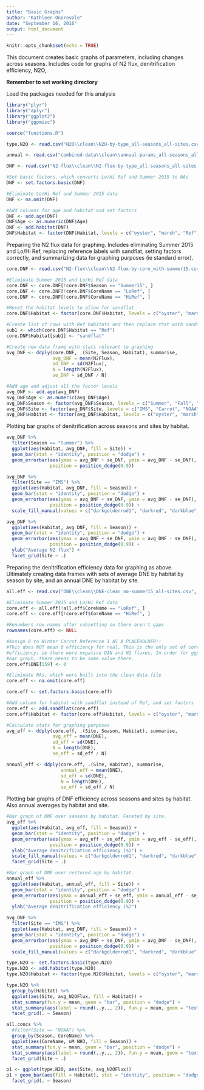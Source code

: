 ```yaml
---
title: "Basic Graphs"
author: "Kathleen Onorevole"
date: "September 16, 2016"
output: html_document
---
```


```r
knitr::opts_chunk$set(echo = TRUE)
```

This document creates basic graphs of parameters, including changes across seasons.
Includes code for graphs of N2 flux, denitrification efficiency, N2O, 

**Remember to set working directory**

Load the packages needed for this analysis
```r

library("plyr")
library("dplyr")
library("ggplot2")
library("ggpmisc")

source("functions.R")
```

``` r

type.N2O <- read.csv("N2O\\clean\\N2O-by-type_all-seasons_all-sites.csv", header = T)

annual <- read.csv("combined-data\\clean\\annual-params_all-seasons_all-sites.csv", header = T)

DNF <- read.csv("N2-flux\\clean\\N2-flux-by-type_all-seasons_all-sites.csv", header = T)

#Set basic factors, which converts Lo/Hi Ref and Summer 2015 to NAs
DNF <- set.factors.basic(DNF)

#Eliminate Lo/Hi Ref and Summer 2015 data
DNF <- na.omit(DNF)

#Add columns for age and habitat and set factors
DNF <- add.age(DNF)
DNF$Age <- as.numeric(DNF$Age)
DNF <- add.habitat(DNF)
DNF$Habitat <- factor(DNF$Habitat, levels = c("oyster", "marsh", "Ref"))

```

Preparing the N2 flux data for graphing. Includes eliminating Summer 2015 and Lo/Hi Ref, replacing reference labels with sandflat, setting factors correctly, and summarizing data for graphing purposes (ie standard error).
``` r

core.DNF <- read.csv("N2-flux\\clean\\N2-flux-by-core_with-summer15.csv", header = T)

#Eliminate Summer 2015 and Lo/Hi Ref data
core.DNF <- core.DNF[!core.DNF$Season == "Summer15", ]
core.DNF <- core.DNF[!core.DNF$CoreName == "LoRef", ]
core.DNF <- core.DNF[!core.DNF$CoreName == "HiRef", ]

#Reset the habitat levels to allow for sandflat
core.DNF$Habitat <- factor(core.DNF$Habitat, levels = c("oyster", "marsh", "Ref", "sandflat"))

#Create list of rows with Ref habitats and then replace that with sandflat
sub1 <- which(core.DNF$Habitat == "Ref")
core.DNF$Habitat[sub1] <- "sandflat"

#Create new data frame with stats relevant to graphing
avg_DNF <- ddply(core.DNF, .(Site, Season, Habitat), summarise,
                 avg_DNF = mean(N2Flux),
                 sd_DNF = sd(N2Flux),
                 N = length(N2Flux),
                 se_DNF = sd_DNF / N)

#Add age and adjust all the factor levels
avg_DNF <- add.age(avg_DNF)
avg_DNF$Age <- as.numeric(avg_DNF$Age)
avg_DNF$Season <- factor(avg_DNF$Season, levels = c("Summer", "Fall", "Winter", "Spring"))
avg_DNF$Site <- factor(avg_DNF$Site, levels = c("IMS", "Carrot", "NOAA", "Army"))
avg_DNF$Habitat <- factor(avg_DNF$Habitat, levels = c("oyster", "marsh", "sandflat"))

```

Plotting bar graphs of denitrification across seasons and sites by habitat.
``` r

avg_DNF %>%
  filter(Season == "Summer") %>%
  ggplot(aes(Habitat, avg_DNF, fill = Site)) +
  geom_bar(stat = "identity", position = "dodge") +
  geom_errorbar(aes(ymax = avg_DNF + se_DNF, ymin = avg_DNF - se_DNF), width = 0.3,
                position = position_dodge(0.9))

avg_DNF %>%
  filter(Site == "IMS") %>%
  ggplot(aes(Habitat, avg_DNF, fill = Season)) +
  geom_bar(stat = "identity", position = "dodge") +
  geom_errorbar(aes(ymax = avg_DNF + se_DNF, ymin = avg_DNF - se_DNF), width = 0.3,
                position = position_dodge(0.9)) +
  scale_fill_manual(values = c("darkgoldenrod1", "darkred", "darkblue", "darkgreen"))

avg_DNF %>%
  ggplot(aes(Habitat, avg_DNF, fill = Season)) +
  geom_bar(stat = "identity", position = "dodge") +
  geom_errorbar(aes(ymax = avg_DNF + se_DNF, ymin = avg_DNF - se_DNF), width = 0.3,
                position = position_dodge(0.9)) +
  ylab("Average N2 flux") +
  facet_grid(Site ~ .)

```

Preparing the denitrification efficiency data for graphing as above. Ultimately creating data frames with sets of average DNE by habitat by season by site, and an annual DNE by habitat by site.
``` r

all.eff <- read.csv("DNE\\clean\\DNE-clean_no-summer15_all-sites.csv", header = T)

#Eliminate Summer 2015 and Lo/Hi Ref data
core.eff <- all.eff[!all.eff$CoreName == "LoRef", ]
core.eff <- core.eff[!core.eff$CoreName == "HiRef", ]

#Renumbers row names after subsetting so there aren't gaps
rownames(core.eff) <- NULL

#Assign 0 to Winter Carrot Reference 1 AS A PLACEHOLDER!!
#This does NOT mean 0 efficiency for real. This is the only set of cores that did not have a valid
#efficiency; ie there were negative DIN and N2 fluxes. In order for ggplot to leave a space in the
#bar graph, there needs to be some value there.
core.eff$DNE[159] <- 0

#Eliminate NAs, which were built into the clean data file
core.eff <- na.omit(core.eff)

core.eff <- set.factors.basic(core.eff)

#Add column for habitat with sandflat instead of Ref, and set factors
core.eff <- add.sandflat(core.eff)
core.eff$Habitat <- factor(core.eff$Habitat, levels = c("oyster", "marsh", "sandflat"))

#Calculate stats for graphing purposes
avg_eff <- ddply(core.eff, .(Site, Season, Habitat), summarise,
                 avg_eff = mean(DNE),
                 sd_eff = sd(DNE),
                 N = length(DNE),
                 se_eff = sd_eff / N)

annual_eff <- ddply(core.eff, .(Site, Habitat), summarise,
                    annual_eff = mean(DNE),
                    sd_eff = sd(DNE),
                    N = length(DNE),
                    se_eff = sd_eff / N)

```

Plotting bar graphs of DNF efficiency across seasons and sites by habitat. Also annual averages by habitat and site.
``` r

#Bar graph of DNE over seasons by habitat. Faceted by site.
avg_eff %>%
  ggplot(aes(Habitat, avg_eff, fill = Season)) +
  geom_bar(stat = "identity", position = "dodge") +
  geom_errorbar(aes(ymax = avg_eff + se_eff, ymin = avg_eff - se_eff), width = 0.3,
                position = position_dodge(0.9)) +
  ylab("Average denitrification efficiency (%)") +
  scale_fill_manual(values = c("darkgoldenrod1", "darkred", "darkblue", "darkgreen"), drop = F) +
  facet_grid(Site ~ .) 

#Bar graph of DNE over restored age by habitat.
annual_eff %>%
  ggplot(aes(Habitat, annual_eff, fill = Site)) +
  geom_bar(stat = "identity", position = "dodge") +
  geom_errorbar(aes(ymax = annual_eff + se_eff, ymin = annual_eff - se_eff), width = 0.3,
                position = position_dodge(0.9)) +
  ylab("Average denitrification efficiency (%)")

avg_DNF %>%
  filter(Site == "IMS") %>%
  ggplot(aes(Habitat, avg_DNF, fill = Season)) +
  geom_bar(stat = "identity", position = "dodge") +
  geom_errorbar(aes(ymax = avg_DNF + se_DNF, ymin = avg_DNF - se_DNF), width = 0.3,
                position = position_dodge(0.9)) +
  scale_fill_manual(values = c("darkgoldenrod1", "darkred", "darkblue", "darkgreen"))

```

``` r

type.N2O <- set.factors.basic(type.N2O)
type.N2O <- add.habitat(type.N2O)
type.N2O$Habitat <- factor(type.N2O$Habitat, levels = c("oyster", "marsh", "Ref"))

type.N2O %>%
  group_by(Habitat) %>%
  ggplot(aes(Site, avg_N2OFlux, fill = Habitat)) +
  stat_summary(fun.y = mean, geom = "bar", position = "dodge") +
  stat_summary(aes(label = round(..y.., 2)), fun.y = mean, geom = "text", size = 3) +
  facet_grid(. ~ Season)

all.concs %>%
  #filter(Site == "NOAA") %>%
  group_by(Season, CoreName) %>%
  ggplot(aes(CoreName, uM_NH3, fill = Season)) +
  stat_summary(fun.y = mean, geom = "bar", position = "dodge") +
  stat_summary(aes(label = round(..y.., 2)), fun.y = mean, geom = "text", size = 3) +
  facet_grid(Site ~ .)

p1 <- ggplot(type.N2O, aes(Site, avg_N2OFlux))
p1 + geom_bar(aes(fill = Habitat), stat = "identity", position = "dodge") +
  facet_grid(. ~ Season)


```


